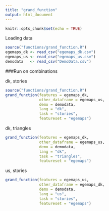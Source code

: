 ```yaml
---
title: "grand_function"
output: html_document
---
```


```r
knitr::opts_chunk$set(echo = TRUE)
```

Loading data
```r
source("functions/grand_function.R")
egemaps_dk <- read_csv("egemaps_dk.csv")
egemaps_us <- read_csv("egemaps_us.csv")
demodata   <- read_csv("DemoData.csv")
```
###Run on combinations

dk, stories 
```r
source("functions/grand_function.R")
grand_function(features = egemaps_dk, 
               other_dataframe = egemaps_us, 
               demo = demodata, 
               lang = "dk", 
               task = "stories", 
               featureset = "egemaps")

```

dk, triangles
```r
grand_function(features = egemaps_dk, 
               other_dataframe = egemaps_us, 
               demo = demodata, 
               lang = "dk", 
               task = "triangles", 
               featureset = "egemaps")
```

us, stories
```r
grand_function(features = egemaps_us, 
               other_dataframe = egemaps_dk, 
               demo = demodata, 
               lang = "us", 
               task = "stories", 
               featureset = "egemaps")
```


